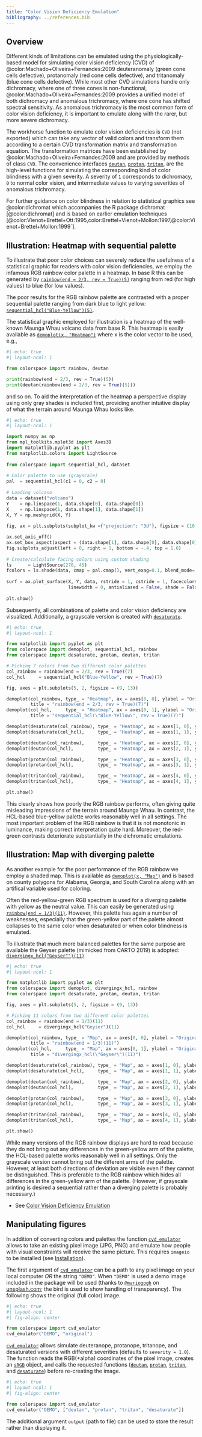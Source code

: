 ```yaml
---
title: "Color Vision Deficiency Emulation"
bibliography: ../references.bib
---
```


## Overview

Different kinds of limitations can be emulated using the physiologically-based
model for simulating color vision deficiency (CVD) of
@color:Machado+Oliveira+Fernandes:2009
deuteranomaly (green cone cells defective), protanomaly (red
cone cells defective), and tritanomaly (blue cone cells defective). While most
other CVD simulations handle only dichromacy, where one of three cones is
non-functional, @color:Machado+Oliveira+Fernandes:2009 provides a unified
model of both dichromacy and anomalous trichromacy, where one cone has shifted
spectral sensitivity. As anomalous trichromacy is the most common form of color
vision deficiency, it is important to emulate along with the rarer, but more
severe dichromacy.

The workhorse function to emulate color vision deficiencies is `CVD` (not
exported) which can take any vector of valid colors and transform them according to a
certain CVD transformation matrix and transformation equation. The
transformation matrices have been established by
@color:Machado+Oliveira+Fernandes:2009 and are provided by methods
of class `CVD`.
The convenience interfaces
[`deutan`](/man/colorspace.CVD.deutan.qmd),
[`protan`](/man/colorspace.CVD.protan.qmd),
[`tritan`](/man/colorspace.CVD.tritan.qmd), are the high-level
functions for simulating the corresponding kind of color blindness with a given
severity. A severity of `1` corresponds to dichromacy, `0` to normal color vision,
and intermediate values to varying severities of anomalous trichromacy.

For further guidance on color blindness in relation to statistical graphics see
@color:dichromat which accompanies the R package dichromat [@color:dichromat]
and is based on earlier emulation techniques
[@color:Vienot+Brettel+Ott:1995,color:Brettel+Vienot+Mollon:1997,@color:Vienot+Brettel+Mollon:1999`].



## Illustration: Heatmap with sequential palette

To illustrate that poor color choices can severely reduce the usefulness of a
statistical graphic for readers with color vision deficiencies, we employ the
infamous RGB rainbow color palette in a heatmap. In base R this can be
generated by [`rainbow(end = 2/3, rev = True)(5)`](/man/colorspace.palettes.rainbow.qmd)
ranging from red (for high values) to blue (for low values).

The poor results for the RGB rainbow palette are contrasted with a proper
sequential palette ranging from dark blue to light yellow:
[`sequential_hcl("Blue-Yellow")(5)`](/man/colorspace.palettes.sequential_hcl.qmd).

The statistical graphic employed for illustration is a heatmap of the
well-known Maunga Whau volcano data from base R. This heatmap is easily
available as [`demoplot(x, "Heatmap")`](/man/colorspace.demos.demoplot.qmd)
where x is the color vector to be used, e.g.,

```python
#| echo: true
#| layout-ncol: 1

from colorspace import rainbow, deutan

print(rainbow(end = 2/3, rev = True)(5))
print(deutan(rainbow(end = 2/3, rev = True)(5)))
```

and so on. To aid the interpretation of the heatmap a perspective display using
only gray shades is included first, providing another intuitive display of what
the terrain around Maunga Whau looks like.

```python
#| echo: true
#| layout-ncol: 1

import numpy as np
from mpl_toolkits.mplot3d import Axes3D
import matplotlib.pyplot as plt
from matplotlib.colors import LightSource
 
from colorspace import sequential_hcl, dataset
 
# Color palette to use (grayscale)
pal  = sequential_hcl(c1 = 0, c2 = 0)
 
# Loading volcano
data = dataset("volcano")
Y    = np.linspace(1, data.shape[0], data.shape[0])
X    = np.linspace(1, data.shape[1], data.shape[1])
X, Y = np.meshgrid(X, Y)
 
fig, ax = plt.subplots(subplot_kw ={"projection": "3d"}, figsize = (10, 6))

ax.set_axis_off() 
ax.set_box_aspect(aspect = (data.shape[1], data.shape[0], data.shape[0] / 3)) 
fig.subplots_adjust(left = 0, right = 1, bottom = -.4, top = 1.6) 
 
# Create/calculate facing colors using custom shading
ls      = LightSource(270, 45)
fcolors = ls.shade(data, cmap = pal.cmap(), vert_exag=0.1, blend_mode='soft')
 
surf = ax.plot_surface(X, Y, data, rstride = 1, cstride = 1, facecolors = fcolors,
                       linewidth = 0, antialiased = False, shade = False)
 
plt.show()
```


Subsequently, all combinations of palette and color vision deficiency are visualized. Additionally, a grayscale version is created with [`desaturate`](/man/colorspace.CVD.desaturate.qmd).


```python
#| echo: true
#| layout-ncol: 1

from matplotlib import pyplot as plt
from colorspace import demoplot, sequential_hcl, rainbow
from colorspace import desaturate, protan, deutan, tritan 

# Picking 7 colors from two different color palettes
col_rainbow = rainbow(end = 2/3, rev = True)(7)
col_hcl     = sequential_hcl("Blue-Yellow", rev = True)(7)

fig, axes = plt.subplots(5, 2, figsize = (9, 13))

demoplot(col_rainbow, type_ = "Heatmap", ax = axes[0, 0], ylabel = "Original",
         title = "rainbow(end = 2/3, rev = True)(7)")
demoplot(col_hcl,     type_ = "Heatmap", ax = axes[0, 1], ylabel = "Original",
         title = "sequential_hcl(\"Blue-Yellow\", rev = True)(7)")

demoplot(desaturate(col_rainbow), type_ = "Heatmap", ax = axes[1, 0], ylabel = "Desaturated")
demoplot(desaturate(col_hcl),     type_ = "Heatmap", ax = axes[1, 1], ylabel = "Desaturated")

demoplot(deutan(col_rainbow),     type_ = "Heatmap", ax = axes[2, 0], ylabel = "Deuteranope")
demoplot(deutan(col_hcl),         type_ = "Heatmap", ax = axes[2, 1], ylabel = "Deuteranope")

demoplot(protan(col_rainbow),     type_ = "Heatmap", ax = axes[3, 0], ylabel = "Protanope")
demoplot(protan(col_hcl),         type_ = "Heatmap", ax = axes[3, 1], ylabel = "Protanope")

demoplot(tritan(col_rainbow),     type_ = "Heatmap", ax = axes[4, 0], ylabel = "Tritanope")
demoplot(tritan(col_hcl),         type_ = "Heatmap", ax = axes[4, 1], ylabel = "Tritanope")

plt.show()
```

This clearly shows how poorly the RGB rainbow performs, often giving quite
misleading impressions of the terrain around Maunga Whau. In contrast, the
HCL-based blue-yellow palette works reasonably well in all settings. The most
important problem of the RGB rainbow is that it is not monotonic in luminance,
making correct interpretation quite hard. Moreover, the red-green contrasts
deteriorate substantially in the dichromatic emulations.

## Illustration: Map with diverging palette

As another example for the poor performance of the RGB rainbow we employ a
shaded map. This is available as [`demoplot(x, "Map")`](/man/colorspace.demos.demoplot.qmd)
and is based on county polygons for Alabama, Georgia, and South Carolina along
with an artifical variable used for coloring.

Often the red-yellow-green RGB spectrum is used for a diverging palette with
yellow as the neutral value. This can easily be generated using
[`rainbow(end = 1/3)(11)`](/man/colorspace.palettes.rainbow.qmd).
However, this palette has again a number of weaknesses, especially that
the green-yellow part of the palette almost collapses to the same color when
desaturated or when color blindness is emulated.

To illustrate that much more balanced palettes for the same purpose are
available the Geyser palette (mimicked from CARTO 2019) is adopted:
[`divergingx_hcl("Geyser"")(11)`](/man/colorspace.palettes.divergingx_hcl.qmd)


```python
#| echo: true
#| layout-ncol: 1

from matplotlib import pyplot as plt
from colorspace import demoplot, divergingx_hcl, rainbow
from colorspace import desaturate, protan, deutan, tritan

fig, axes = plt.subplots(5, 2, figsize = (9, 13))

# Picking 11 colors from two different color palettes
col_rainbow = rainbow(end = 1/3)(11)
col_hcl     = divergingx_hcl("Geyser")(11)

demoplot(col_rainbow, type_ = "Map", ax = axes[0, 0], ylabel = "Original",
         title = "rainbow(end = 1/3)(11)")
demoplot(col_hcl,     type_ = "Map", ax = axes[0, 1], ylabel = "Original",
         title = "divergingx_hcl(\"Geyser\")(11)")

demoplot(desaturate(col_rainbow), type_ = "Map", ax = axes[1, 0], ylabel = "Desaturated")
demoplot(desaturate(col_hcl),     type_ = "Map", ax = axes[1, 1], ylabel = "Desaturated")

demoplot(deutan(col_rainbow),     type_ = "Map", ax = axes[2, 0], ylabel = "Deuteranope")
demoplot(deutan(col_hcl),         type_ = "Map", ax = axes[2, 1], ylabel = "Deuteranope")

demoplot(protan(col_rainbow),     type_ = "Map", ax = axes[3, 0], ylabel = "Protanope")
demoplot(protan(col_hcl),         type_ = "Map", ax = axes[3, 1], ylabel = "Protanope")

demoplot(tritan(col_rainbow),     type_ = "Map", ax = axes[4, 0], ylabel = "Tritanope")
demoplot(tritan(col_hcl),         type_ = "Map", ax = axes[4, 1], ylabel = "Tritanope")

plt.show()
```


While many versions of the RGB rainbow displays are hard to read because they
do not bring out any differences in the green-yellow arm of the palette, the
HCL-based palette works reasonably well in all settings. Only the grayscale
version cannot bring out the different arms of the palette. However, at least
both directions of deviation are visible even if they cannot be distinguished.
This is preferable to the RGB rainbow which hides all differences in the
green-yellow arm of the palette. (However, if grayscale printing is desired a
sequential rather than a diverging palette is probably necessary.)


* See [Color Vision Deficiency Emulation](/articles/cvd.qmd)

Manipulating figures
--------------------

In addition of converting colors and palettes the function
[`cvd_emulator`](/man/colorspace.cvd_emulator.cvd_emulator.qmd)
allows to take an existing pixel image (JPG, PNG) and emulate how people with 
visual constraints will receive the same picture. This requires `imageio` to be
installed (see [Installation](/installation.qmd)).

The first argument of
[`cvd_emulator`](/man/colorspace.cvd_emulator.cvd_emulator.qmd) can be a path
to any pixel image on your local computer *OR* the string `"DEMO"`. When
`"DEMO"` is used a demo image included in the package will be used (thanks to
[`@mariogogh`](https://unsplash.com/@mariogogh) on
[unsplash.com](https://unsplash.com); the bird is used to show handling of
transparency). The following shows the original (full color) image.


```python
#| echo: true
#| layout-ncol: 1
#| fig-align: center

from colorspace import cvd_emulator
cvd_emulator("DEMO", "original")
```

[`cvd_emulator`](/man/colorspace.cvd_emulator.cvd_emulator.qmd) allows
simulate deuteranope, protanope, tritanope, and desaturated versions with
different severities (defaults to `severity = 1.0`). The function reads the
RGB(+alpha) coordinates of the pixel image, creates an
[`sRGB`](/man/colorspace.colorlib.sRGB.qmd) object, and calls the requested
functions ([`deutan`](/man/colorspace.CVD.deutan.qmd),
[`protan`](/man/colorspace.CVD.protan.qmd),
[`tritan`](/man/colorspace.CVD.tritan.qmd), and
[`desaturate`](/man/colorspace.CVD.desaturate.qmd)) before re-creating the
image.

```python
#| echo: true
#| layout-ncol: 1
#| fig-align: center

from colorspace import cvd_emulator
cvd_emulator("DEMO", ["deutan", "protan", "tritan", "desaturate"])
```

The additional argument `output` (path to file) can be used to store the result rather
than displaying it.



